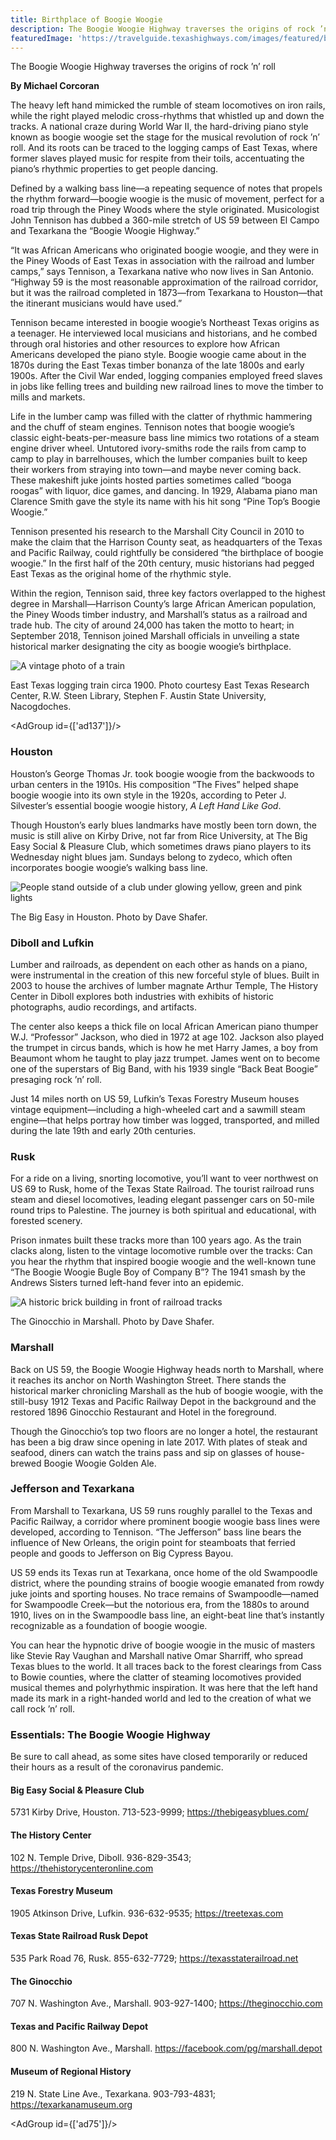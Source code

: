 ```yaml
---
title: Birthplace of Boogie Woogie
description: The Boogie Woogie Highway traverses the origins of rock ’n’ roll
featuredImage: 'https://travelguide.texashighways.com/images/featured/boogie-woogie-highway.jpg'
---
```


<PageDescription>

The Boogie Woogie Highway traverses the origins of rock ’n’ roll

</PageDescription>

**By Michael Corcoran**

<Row>

<Column colSm={12} colMd={5} colLg={6}>

The heavy left hand mimicked the rumble of steam locomotives on iron rails, while the right played melodic cross-rhythms that whistled up and down the tracks. A national craze during World War II, the hard-driving piano style known as boogie woogie set the stage for the musical revolution of rock ’n’ roll. And its roots can be traced to the logging camps of East Texas, where former slaves played music for respite from their toils, accentuating the piano’s rhythmic properties to get people dancing.

Defined by a walking bass line—a repeating sequence of notes that propels the rhythm forward—boogie woogie is the music of movement, perfect for a road trip through the Piney Woods where the style originated. Musicologist John Tennison has dubbed a 360-mile stretch of US 59 between El Campo and Texarkana the “Boogie Woogie Highway.”

“It was African Americans who originated boogie woogie, and they were in the Piney Woods of East Texas in association with the railroad and lumber camps,” says Tennison, a Texarkana native who now lives in San Antonio. “Highway 59 is the most reasonable approximation of the railroad corridor, but it was the railroad completed in 1873—from Texarkana to Houston—that the itinerant musicians would have used.”

Tennison became interested in boogie woogie’s Northeast Texas origins as a teenager. He interviewed local musicians and historians, and he combed through oral histories and other resources to explore how African Americans developed the piano style. Boogie woogie came about in the 1870s during the East Texas timber bonanza of the late 1800s and early 1900s. After the Civil War ended, logging companies employed freed slaves in jobs like felling trees and building new railroad lines to move the timber to mills and markets.

Life in the lumber camp was filled with the clatter of rhythmic hammering and the chuff of steam engines. Tennison notes that boogie woogie’s classic eight-beats-per-measure bass line mimics two rotations of a steam engine driver wheel. Untutored ivory-smiths rode the rails from camp to camp to play in barrelhouses, which the lumber companies built to keep their workers from straying into town—and maybe never coming back. These makeshift juke joints hosted parties sometimes called “booga roogas” with liquor, dice games, and dancing. In 1929, Alabama piano man Clarence Smith gave the style its name with his hit song “Pine Top’s Boogie Woogie.”

Tennison presented his research to the Marshall City Council in 2010 to make the claim that the Harrison County seat, as headquarters of the Texas and Pacific Railway, could rightfully be considered “the birthplace of boogie woogie.” In the first half of the 20th century, music historians had pegged East Texas as the original home of the rhythmic style.

Within the region, Tennison said, three key factors overlapped to the highest degree in Marshall—Harrison County’s large African American population, the Piney Woods timber industry, and Marshall’s status as a railroad and trade hub. The city of around 24,000 has taken the motto to heart; in September 2018, Tennison joined Marshall officials in unveiling a state historical marker designating the city as boogie woogie’s birthplace.

</Column>

<Column colSm={12} colMd={4} colLg={6}>

![A vintage photo of a train](images/east-texas-logging-train.jpg)
<Caption>East Texas logging train circa 1900. Photo courtesy East Texas Research Center, R.W. Steen Library, Stephen F. Austin State University, Nacogdoches.</Caption>

</Column>

</Row>

<AdGroup id={['ad137']}/>

<Row>

<Column colSm={12} colMd={6} colLg={8}>

### Houston

Houston’s George Thomas Jr. took boogie woogie from the backwoods to urban centers in the 1910s. His composition “The Fives” helped shape boogie woogie into its own style in the 1920s, according to Peter J. Silvester’s essential boogie woogie history, *A Left Hand Like God*. 

Though Houston’s early blues landmarks have mostly been torn down, the music is still alive on Kirby Drive, not far from Rice University, at The Big Easy Social & Pleasure Club, which sometimes draws piano players to its Wednesday night blues jam. Sundays belong to zydeco, which often incorporates boogie woogie’s walking bass line. 

![People stand outside of a club under glowing yellow, green and pink lights](images/big-easy-houston.jpg)
<Caption>The Big Easy in Houston. Photo by Dave Shafer.</Caption>

### Diboll and Lufkin

Lumber and railroads, as dependent on each other as hands on a piano, were instrumental in the creation of this new forceful style of blues. Built in 2003 to house the archives of lumber magnate Arthur Temple, The History Center in Diboll explores both industries with exhibits of historic photographs, audio recordings, and artifacts. 

The center also keeps a thick file on local African American piano thumper W.J. “Professor” Jackson, who died in 1972 at age 102. Jackson also played the trumpet in circus bands, which is how he met Harry James, a boy from Beaumont whom he taught to play jazz trumpet. James went on to become one of the superstars of Big Band, with his 1939 single “Back Beat Boogie” presaging rock ’n’ roll.    

Just 14 miles north on US 59, Lufkin’s Texas Forestry Museum houses vintage equipment—including a high-wheeled cart and a sawmill steam engine—that helps portray how timber was logged, transported, and milled during the late 19th and early 20th centuries. 

</Column>
</Row>

<Row>
<Column colSm={12} colMd={5} colLg={6}>
<AdGroup id={['ad21','ad51','ad50']}/>
</Column>
</Row>

<Row>
<Column colSm={12} colMd={6} colLg={8}>

### Rusk

For a ride on a living, snorting locomotive, you’ll want to veer northwest on US 69 to Rusk, home of the Texas 
State Railroad. The tourist railroad runs steam and diesel locomotives, leading elegant passenger cars on 50-mile round trips to Palestine. The journey is both spiritual and educational, with forested scenery. 

Prison inmates built these tracks more than 100 years ago. As the train clacks along, listen to the vintage locomotive rumble over the tracks: Can you hear the rhythm that inspired boogie woogie and the well-known tune “The Boogie Woogie Bugle Boy of Company B”? The 1941 smash by the Andrews Sisters turned left-hand fever into an epidemic.

![A historic brick building in front of railroad tracks](images/the-ginocchio-marshall.jpg)
<Caption>The Ginocchio in Marshall. Photo by Dave Shafer.</Caption>

### Marshall
Back on US 59, the Boogie Woogie Highway heads north to Marshall, where it reaches its anchor on North Washington Street. There stands the historical marker chronicling Marshall as the hub of boogie woogie, with the still-busy 1912 Texas and Pacific Railway Depot in the background and the restored 1896 Ginocchio Restaurant and Hotel in the foreground. 

Though the Ginocchio’s top two floors are no longer a hotel, the restaurant has been a big draw since opening in late 2017. With plates of steak and seafood, diners can watch the trains pass and sip on glasses of house-brewed Boogie Woogie Golden Ale.
 
### Jefferson and Texarkana

From Marshall to Texarkana, US 59 runs roughly parallel to the Texas and 
Pacific Railway, a corridor where prominent boogie woogie bass lines were developed, according to Tennison. “The Jefferson” bass line bears the influence of New Orleans, the origin point for steamboats that ferried people and goods to Jefferson on Big Cypress Bayou. 

US 59 ends its Texas run at Texarkana, once home of the old Swampoodle district, where the pounding strains of boogie woogie emanated from rowdy juke joints and sporting houses. No trace remains of Swampoodle—named for Swampoodle Creek—but the notorious era, from the 1880s to around 1910, lives on in the Swampoodle bass line, an eight-beat line that’s instantly recognizable as a foundation of boogie woogie.   

You can hear the hypnotic drive of boogie woogie in the music of masters like Stevie Ray Vaughan and Marshall native Omar Sharriff, who spread Texas blues to the world. It all traces back to the forest clearings from Cass to Bowie counties, where the clatter of steaming locomotives provided musical themes and polyrhythmic inspiration. It was here that the left hand made its mark in a right-handed world and led to the creation of what we call rock ’n’ roll.

</Column>

<Column colSm={12} colMd={2} colLg={4}>

### Essentials: The Boogie Woogie Highway

Be sure to call ahead, as some sites have closed temporarily or reduced their hours as a result of the coronavirus pandemic.

#### Big Easy Social & Pleasure Club

5731 Kirby Drive, Houston. 713-523-9999; 
https://thebigeasyblues.com/

#### The History Center

102 N. Temple Drive, Diboll. 936-829-3543; 
https://thehistorycenteronline.com

#### Texas Forestry Museum

1905 Atkinson Drive, Lufkin. 936-632-9535; 
https://treetexas.com

#### Texas State Railroad Rusk Depot

535 Park Road 76, Rusk. 855-632-7729; 
https://texasstaterailroad.net

#### The Ginocchio

707 N. Washington Ave., Marshall. 903-927-1400; 
https://theginocchio.com

#### Texas and Pacific Railway Depot

800 N. Washington Ave., Marshall. 
https://facebook.com/pg/marshall.depot

#### Museum of Regional History

219 N. State Line Ave., Texarkana. 903-793-4831; 
https://texarkanamuseum.org

<AdGroup id={['ad75']}/>

</Column>

</Row>

<Row>
<Column colSm={12} colMd={5} colLg={6}>

</Column>
</Row>
